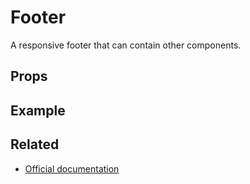 
<Meta title="Layout/Footer" />

# Footer

A responsive footer that can contain other components.

## Props

<ArgsTable of={Footer} />

<CommonProps />

## Example

<Canvas>
  <Story story={stories.Default} name="Footer" />
</Canvas>

## Related

- [Official documentation](https://bulma.io/documentation/layout/footer/)